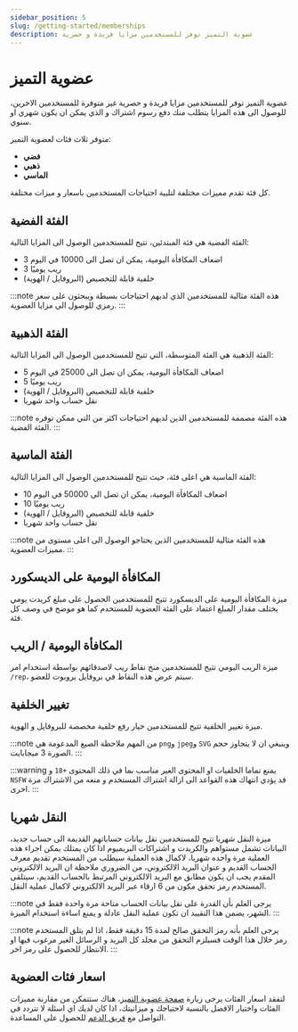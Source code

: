```yaml
---
sidebar_position: 5
slug: /getting-started/memberships
description: عضوية التميز توفر للمستخدمين مزايا فريدة و حصرية
---
```


# عضوية التميز

عضوية التميز توفر للمستخدمين مزايا فريدة و حصرية غير متوفرة للمستخدمين الاخرين، للوصول الى هذه المزايا يتطلب منك دفع رسوم اشتراك و الذي يمكن ان يكون شهري او سنوي.

متوفر ثلاث فئات لعضوية التميز: 

- **فضي**
- **ذهبي** 
- **الماسي**

كل فئة تقدم مميزات مختلفة لتلبية احتياجات المستخدمين باسعار و ميزات مختلفة.

## الفئة الفضية

الفئة الفضية هي فئة المبتدئين، تتيح للمستخدمين الوصول الى المزايا التالية:

- 3 اضعاف المكافأة اليومية، يمكن ان تصل الى 10000 في اليوم
- 3 ريب يوميًا
- خلفية قابلة للتخصيص (البروفايل / الهوية)

:::note
هذه الفئة مثالية للمستخدمين الذي لديهم احتياجات بسيطة ويبحثون على سعر رمزي للوصول الى مزايا العضوية.
:::

## الفئة الذهبية

الفئة الذهبية هي الفئة المتوسطة، التي تتيح للمستخدمين الوصول الى المزايا التالية:

- 5 اضعاف المكافأة اليومية، يمكن ان تصل الى 25000 في اليوم
- 5 ريب يوميًا
- خلفية قابلة للتخصيص (البروفايل / الهوية)
- نقل حساب واحد شهريا

:::note
هذه الفئة مصممة للمستخدمين الذين لديهم احتياجات اكثر من التي ممكن توفره الفئة الفضية.
:::

## الفئة الماسية

الفئة الماسية هي اعلى فئة، حيث تتيح للمستخدمين الوصول الى المزايا التالية:

- 10 اضعاف المكافأة اليومية، يمكن ان تصل الى 50000 في اليوم
- 10 ريب يوميًا
- خلفية قابلة للتخصيص (البروفايل / الهوية)
- نقل حساب واحد شهريا

:::note
هذه الفئة مثالية للمستخدمين الذين يحتاجو الوصول الى اعلى مستوى من مميزات العضوية.
:::

## المكافأة اليومية على الديسكورد

ميزة المكافأة اليومية على الديسكورد تتيح للمستخدمين الحصول على مبلغ كريدت يومي يختلف مقدار المبلغ اعتماد على الفئة العضوية للمستخدم كما هو موضح في وصف كل فئة.

## المكافأة اليومية / الريب

ميزة الريب اليومي تتيح للمستخدمين منح نقاط ريب لاصدقائهم بواسطة استخدام امر `/rep`، سيتم عرض هذه النقاط في بروفايل بروبوت للعضو. 

## تغيير الخلفية

ميزة تغيير الخلفية تتيح للمستخدمين خيار رفع خلفية مخصصة للبروفايل و الهوية.

:::note
من المهم ملاحظة الصيغ المدعومة هي `png`و `jpeg`و `SVG` وينبغي ان لا يتجاوز حجم الصورة 3 ميجابايت.
:::

:::warning
يمنع تماما الخلفيات او المحتوى الغير مناسب بما في ذلك المحتوى `+18` و `NSFW` قد يؤدي انتهاك هذه القواعد الى ازالة اشتراك المستخدم و منعه من الاشتراك مرة اخرى.
:::

## النقل شهريا

ميزة النقل شهريا تتيح للمستخدمين نقل بيانات حساباتهم القديمة الى حساب جديد، البيانات تشمل مستواهم والكريدت و اشتراكات البريميوم اذا كان يمتلك يمكن اجراء هذه العملية مرة واحده شهريا، لاكمال هذه العملية سيطلب من المستخدم تقديم معرف الحساب القديم و عنوان البريد الالكتروني، من الضروري ملاحظة ان البريد الالكتروني المقدم يجب ان يكون مطابق مع البريد الالكتروني المرتبط بالحساب القديم، سيتلقى المستخدم رمز تحقق مكون من 6 ارقاء عبر البريد الالكتروني لاكمال عملية النقل.

:::note
يرجى العلم بأن القدرة على نقل بيانات الحساب متاحة مرة واحدة فقط في الشهر، يضمن هذا التقييد ان تكون عملية النقل عادلة و يمنع اساءة استخدام الميزة.
:::

:::note
يرجى العلم بأنه رمز التحقق صالح لمدة 15 دقيقة فقط، اذا لم يتلق المستخدم رمز خلال هذا الوقت فسيلزم التحقق من مجلد كل البريد و الرسائل الغير مرغوب فيها او الانتظار للحصول على رمز اخر.
:::

## اسعار فئات العضوية

لتفقد اسعار الفئات يرجى زيارة [صفحة عضوية التميز](https://probot.io/memberships)، هناك ستتمكن من مقارنة مميزات الفئات واختيار الافضل بالنسبة لاحتياجك و ميزانيتك، اذا كان لديك اي اسئلة لا تتردد في التواصل مع [فريق الدعم](https://discord.gg/probot) للحصول على المساعدة.
